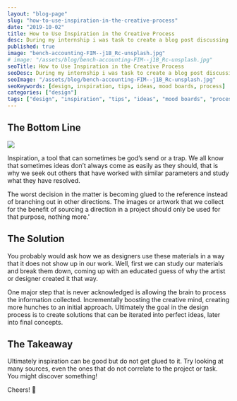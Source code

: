 ```yaml
---
layout: "blog-page"
slug: "how-to-use-inspiration-in-the-creative-process"
date: "2019-10-02"
title: How to Use Inspiration in the Creative Process
desc: During my internship i was task to create a blog post discussing how to create original ideas while looking at references
published: true
image: "bench-accounting-FIM--j1B_Rc-unsplash.jpg"
# image: "/assets/blog/bench-accounting-FIM--j1B_Rc-unsplash.jpg"
seoTitle: How to Use Inspiration in the Creative Process
seoDesc: During my internship i was task to create a blog post discussing how to create original ideas while looking at references
seoImage: "/assets/blog/bench-accounting-FIM--j1B_Rc-unsplash.jpg"
seoKeywords: [design, inspiration, tips, ideas, mood boards, process]
categories: ["design"]
tags: ["design", "inspiration", "tips", "ideas", "mood boards", "process"]
---
```


## The Bottom Line

![](/assets/blog/kelly-sikkema-jSMOQHAbvhM-unsplash.jpg)

Inspiration, a tool that can sometimes be god’s send or a trap. We all know that sometimes ideas don’t always come as easily as they should, that is why we seek out others that have worked with similar parameters and study what they have resolved.

The worst decision in the matter is becoming glued to the reference instead of branching out in other directions. The images or artwork that we collect for the benefit of sourcing a direction in a project should only be used for that purpose, nothing more.'

## The Solution

You probably would ask how we as designers use these materials in a way that it does not show up in our work. Well, first we can study our materials and break them down, coming up with an educated guess of why the artist or designer created it that way.

One major step that is never acknowledged is allowing the brain to process the information collected. Incrementally boosting the creative mind, creating more hunches to an initial approach. Ultimately the goal in the design process is to create solutions that can be iterated into perfect ideas, later into final concepts.

## The Takeaway

Ultimately inspiration can be good but do not get glued to it. Try looking at many sources, even the ones that do not correlate to the project or task. You might discover something!

Cheers! 🍻
